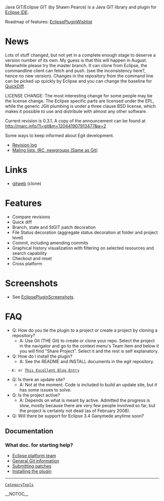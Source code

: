 Java GIT/Eclipse GIT (by Shawn Pearce) is a Java GIT library and plugin for [http://www.eclipse.org/ Eclipse IDE].

Roadmap of features: [[EclipsePluginWishlist]]

= News =

Lots of stuff changed, but not yet in a complete enough stage to deserve a version
number of its own. My guess is that this will happen in August. Meanwhile please
try the master branch. It can clone from Eclipse, the commandline client can fetch
and push. (see the inconsistency here?, hence no new version). Changes in the repository
from the command line can be picked up quickly by Eclipse and you can change the baseline
for [[QuickDiff]].

LICENSE CHANGE:
The most interesting change for some people may be the license change. The Eclipse specific
parts are licensed under the EPL, while the generic JGit plumbing is under a three clause BSD
license, which makes it possible to use and distribute with almost any other software.

Current revision is 0.3.1. A copy of the announcement can be found at http://marc.info/?l=git&m=120441907913477&w=2

Some ways to keep informed about Egit development.

* [http://repo.or.cz/w/egit.git?a=log Revision log]
* [http://git.or.cz/gitwiki/GitCommunity Maling lists, IRC, newgroups (Same as Git)]
= Links =
* [http://repo.or.cz/w/egit.git gitweb] (clone)
= Features =
* Compare revisions
* Quick diff
* Branch, state and StGIT patch decoration
* File Status decoration (aggregate status decoration at folder and project level)
* Commit, including amending commits
* Graphical history visualization with filtering on selected resources and search capability
* Checkout and reset
* Cross platform
= Screenshots =
* See [[EclipsePluginScreenshots]].
= FAQ =
* Q: How do you tie the plugin to a project or create a project by cloning a repository?
** A: Use Git (THE Git) to create or clone your repo. Select the project in the navigator and go to the context menu's Team item and below it you will find "Share Project". Select it and the rest is self explanatory.
* Q: How do I install the plugin?
** A: See the README and INSTALL documents in the egit repository.
  - A: or [http://cho.hapgoods.com/wordpress/?p=159 This Excellent Blog Entry]
* Q: Is there an update site?
** A: Not at the moment. Code is included to build an update site, but it has some issues to solve.
* Q: Is the project active?
** A: Depends on what is meant by active. Admitted the progress is slow, mostly because there are very few people involved so far, but the project is certainly not dead (as of February 2008).
* Q: Will there be support for Eclipse 3.4 Ganymede anytime soon?

== Documentation ==
=== What doc. for starting help? ===
* [http://www.eclipse.org/eclipse/platform-team/ Eclipse platform team]
* [http://git.or.cz/gitwiki General Git information]
* [http://repo.or.cz/w/egit.git?a=blob_plain;f=SUBMITTING_PATCHES;hb=HEAD Submitting patches]
* [http://repo.or.cz/w/egit.git?a=blob_plain;f=INSTALL;hb=HEAD Installing the plugin]
----
 [[CategoryTools]]

__NOTOC__